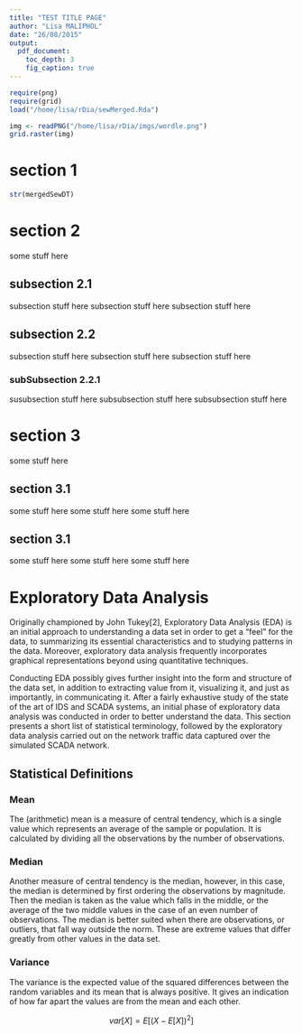 ```yaml
---
title: "TEST TITLE PAGE"
author: "Lisa MALIPHOL"
date: "26/08/2015"
output:
  pdf_document:
    toc_depth: 3
    fig_caption: true
---
```


```r
require(png)
require(grid)
load("/home/lisa/rDia/sewMerged.Rda")

```


```r
img <- readPNG("/home/lisa/rDia/imgs/wordle.png")
grid.raster(img)
```

\thispagestyle{empty}
\clearpage


\begin{center}

\vspace{30mm}

{\Huge Diateam: SCAD@COPS}\\
\bigskip
{\Huge A Hybrid Network Intrusion Detection System}\\
\vspace{15mm}
{\Large by}\\

\vspace{18mm}
{\huge Lisa MALIPHOL}\\

\vspace{25mm}

\textit{A thesis submitted in partial satisfaction of the}\\
\medskip
\textit{requirements for the diploma of the}\\
\medskip
\textit{Masters of Science}\\
\medskip
\textit{in}\\
\medskip
\textit{Computer Science and Decision Systems}\\
\medskip
\textit{in the}\\
\medskip
\textit{Grande École}\\
\medskip
\textbf{\textit{\Large Télécom Bretagne}}\\

\vspace{10mm}

\textit{Academic Advisors:}\\
\medskip
\textit{Professor Yannis Haralambous}\\
\medskip
\textit{Professor Sandrine Vaton}\\

\vspace{15mm}

\textit{September 2015}\\
\medskip
\textit{Plouzane, FRANCE}\\

\end{center}


\thispagestyle{empty}
\clearpage

\tableofcontents

\thispagestyle{empty}
\newpage


# section 1
```r
str(mergedSewDT)
```

\newpage

# section 2

some stuff here

## subsection 2.1

subsection stuff here
subsection stuff here
subsection stuff here

## subsection 2.2

subsection stuff here
subsection stuff here
subsection stuff here

### subSubsection 2.2.1

susubsection stuff here
subsubsection stuff here
subsubsection stuff here


\newpage

# section 3

some stuff here

## section 3.1

some stuff here
some stuff here
some stuff here

## section 3.1

some stuff here
some stuff here
some stuff here

\newpage

# Exploratory Data Analysis 

Originally championed by John Tukey[2], Exploratory Data Analysis (EDA) is an initial approach to understanding a data set in order to get a “feel” for the data, to summarizing its essential characteristics and to studying patterns in the data. Moreover, exploratory data analysis frequently incorporates graphical representations beyond using quantitative techniques.

Conducting EDA possibly gives further insight into the form and structure of the data set, in addition to extracting value from it, visualizing it, and just as importantly, in communicating it. After a fairly exhaustive study of the state of the art of IDS and SCADA systems, an  initial phase of exploratory data analysis was conducted in order to better understand the data. This section presents a short list of statistical terminology, followed by the exploratory data analysis carried out on the network traffic data captured over the simulated SCADA network.     

## Statistical Definitions

### Mean

The (arithmetic) mean is a measure of central tendency, which is a single value which represents an average of the sample or population. It is calculated by dividing all the observations by the number of observations.

### Median

Another measure of central tendency is the median, however, in this case, the median is determined by first ordering the observations by magnitude. Then the median is taken as the value which falls in the middle, or the average of the two middle values in the case of an even number of observations. The median is better suited when there are observations, or outliers, that fall way outside the norm. These are extreme values that differ greatly from other values in the data set.

### Variance

The variance is the expected value of the squared differences between the random variables and its mean that is always positive. It gives an indication of how far apart the values are from the mean and each other.

$$ var[X] = E[(X - E[X])^2] $$
